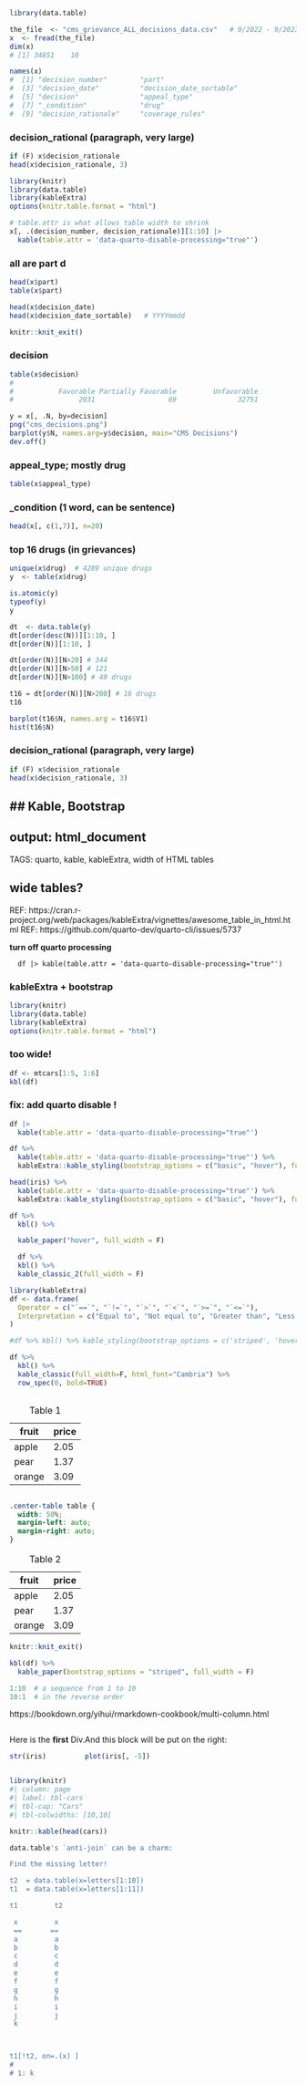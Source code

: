 ```r
library(data.table)
```

```r
the_file  <- "cms_grievance_ALL_decisions_data.csv"   # 9/2022 - 9/2023
x  <- fread(the_file)
dim(x)  
# [1] 34851    10

names(x)
#  [1] "decision_number"        "part"                  
#  [3] "decision_date"          "decision_date_sortable"
#  [5] "decision"               "appeal_type"           
#  [7] "_condition"             "drug"                  
#  [9] "decision_rationale"     "coverage_rules"        
```

### decision_rational (paragraph, very large)
```r
if (F) x$decision_rationale
head(x$decision_rationale, 3)
```

```r
library(knitr)
library(data.table)
library(kableExtra)
options(knitr.table.format = "html") 

# table.attr is what allows table width to shrink
x[, .(decision_number, decision_rationale)][1:10] |>
  kable(table.attr = 'data-quarto-disable-processing="true"') 
```

### all are part d
```r
head(x$part)
table(x$part)

head(x$decision_date)
head(x$decision_date_sortable)   # YYYYmmdd
```

```r
knitr::knit_exit()

```
### decision
```r
table(x$decision)
# 
#           Favorable Partially Favorable         Unfavorable 
#                2031                  69               32751 

y = x[, .N, by=decision]
png("cms_decisions.png")
barplot(y$N, names.arg=y$decision, main="CMS Decisions")
dev.off()
```

### appeal_type; mostly drug
```r
table(x$appeal_type)
```
### _condition (1 word, can be sentence)
```r

head(x[, c(1,7)], n=20)
```

### top 16 drugs (in grievances)
```r
unique(x$drug)  # 4289 unique drugs
y  <- table(x$drug)

is.atomic(y)
typeof(y)
y

dt  <- data.table(y)
dt[order(desc(N))][1:10, ]
dt[order(N)][1:10, ]

dt[order(N)][N>20] # 344
dt[order(N)][N>50] # 121
dt[order(N)][N>100] # 49 drugs

t16 = dt[order(N)][N>200] # 16 drugs
t16

barplot(t16$N, names.arg = t16$V1)
hist(t16$N)


```

### decision_rational (paragraph, very large)
```r
if (F) x$decision_rationale
head(x$decision_rationale, 3)

```

##  Kable, Bootstrap    
---
output: html_document
---
TAGS: quarto, kable, kableExtra, width of HTML tables

## wide tables?
REF: https://cran.r-project.org/web/packages/kableExtra/vignettes/awesome_table_in_html.html
REF: https://github.com/quarto-dev/quarto-cli/issues/5737

**turn off quarto processing**


```
  df |> kable(table.attr = 'data-quarto-disable-processing="true"') 
```

### kableExtra + bootstrap 
```r
library(knitr)
library(data.table)
library(kableExtra)
options(knitr.table.format = "html") 
```
### too wide!
```r
df <- mtcars[1:5, 1:6]
kbl(df)
```

### fix: add quarto disable !
```r
df |>
  kable(table.attr = 'data-quarto-disable-processing="true"') 

```
```r
df %>% 
  kable(table.attr = 'data-quarto-disable-processing="true"') %>% 
  kableExtra::kable_styling(bootstrap_options = c("basic", "hover"), full_width = FALSE)
```

```r
head(iris) %>% 
  kable(table.attr = 'data-quarto-disable-processing="true"') %>% 
  kableExtra::kable_styling(bootstrap_options = c("basic", "hover"), full_width = FALSE)
```
```r
df %>%
  kbl() %>%

  kable_paper("hover", full_width = F)
```
```r


  df %>%
  kbl() %>%
  kable_classic_2(full_width = F)

```
```r
library(kableExtra)
df <- data.frame(
  Operator = c("`==`", "`!=`", "`>`", "`<`", "`>=`", "`<=`"),
  Interpretation = c("Equal to", "Not equal to", "Greater than", "Less than", "Greater than or equal to", "Less than or equal to")
)

#df %>% kbl() %>% kable_styling(bootstrap_options = c('striped', 'hover', 'condensed'))

df %>% 
  kbl() %>% 
  kable_classic(full_width=F, html_font="Cambria") %>% 
  row_spec(0, bold=TRUE)
```
:::: {.columns}
::: {.column width="70%"}

| fruit  | price  |
|--------|--------|
| apple  | 2.05   |
| pear   | 1.37   |
| orange | 3.09   |

: Table 1

:::
::::


```css
.center-table table {
  width: 50%;
  margin-left: auto;
  margin-right: auto;
}
```

::: {.center-table}

| fruit  | price  |
|--------|--------|
| apple  | 2.05   |
| pear   | 1.37   |
| orange | 3.09   |

: Table 2

:::

```r
knitr::knit_exit()
```
```r


kbl(df) %>%
  kable_paper(bootstrap_options = "striped", full_width = F) 
```


```r
1:10  # a sequence from 1 to 10
10:1  # in the reverse order
```
https://bookdown.org/yihui/rmarkdown-cookbook/multi-column.html


:::: {style="display: flex;"}

::: {}
Here is the **first** Div.

```r
str(iris)
```
:::

::: {}
And this block will be put on the right:

```r
plot(iris[, -5])
```
:::

::::

```r
library(knitr)
#| column: page
#| label: tbl-cars
#| tbl-cap: "Cars"
#| tbl-colwidths: [10,10]

knitr::kable(head(cars))
```
```r

data.table's `anti-join` can be a charm:

Find the missing letter!

t2  = data.table(x=letters[1:10])
t1  = data.table(x=letters[1:11])

t1         t2

 x         x
 ==       ==
 a         a
 b         b
 c         c
 d         d
 e         e
 f         f
 g         g
 h         h
 i         i
 j         j
 k



t1[!t2, on=.(x) ]
#    
# 1: k
```

